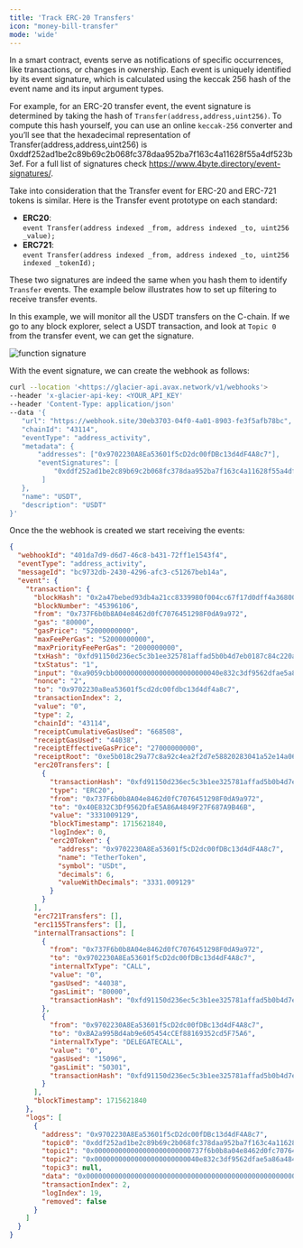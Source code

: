 ```yaml
---
title: 'Track ERC-20 Transfers'
icon: "money-bill-transfer"
mode: 'wide'
---
```


In a smart contract, events serve as notifications of specific occurrences, like transactions, or changes in ownership. Each event is uniquely identified by its event signature, which is calculated using the keccak 256 hash of the event name and its input argument types.

For example, for an ERC-20 transfer event, the event signature is determined by taking the hash of `Transfer(address,address,uint256)`. To compute this hash yourself, you can use an online `keccak-256` converter and you’ll see that the hexadecimal representation of Transfer(address,address,uint256) is 0xddf252ad1be2c89b69c2b068fc378daa952ba7f163c4a11628f55a4df523b3ef. For a full list of signatures check https://www.4byte.directory/event-signatures/.

Take into consideration that the Transfer event for ERC-20 and ERC-721 tokens is similar. Here is the Transfer event prototype on each standard:

- **ERC20**:\
`event Transfer(address indexed _from, address indexed _to, uint256 _value);`
- **ERC721**:\
`event Transfer(address indexed _from, address indexed _to, uint256 indexed _tokenId);`

These two signatures are indeed the same when you hash them to identify `Transfer` events. The example below illustrates how to set up filtering to receive transfer events.

In this example, we will monitor all the USDT transfers on the C-chain. If we go to any block explorer, select a USDT transaction, and look at `Topic 0` from the transfer event, we can get the signature.

![function signature](/images/function-signature.png)

With the event signature, we can create the webhook as follows:
```bash
curl --location '<https://glacier-api.avax.network/v1/webhooks'>
--header 'x-glacier-api-key: <YOUR_API_KEY'
--header 'Content-Type: application/json'
--data '{
   "url": "https://webhook.site/30eb3703-04f0-4a01-8903-fe3f5afb78bc",
   "chainId": "43114",
   "eventType": "address_activity",
   "metadata": {
       "addresses": ["0x9702230A8Ea53601f5cD2dc00fDBc13d4dF4A8c7"],
       "eventSignatures": [
           "0xddf252ad1be2c89b69c2b068fc378daa952ba7f163c4a11628f55a4df523b3ef"
        ]
   },
   "name": "USDT",
   "description": "USDT"
}'
```
Once the the webhook is created we start receiving the events:
```json
{
  "webhookId": "401da7d9-d6d7-46c8-b431-72ff1e1543f4",
  "eventType": "address_activity",
  "messageId": "bc9732db-2430-4296-afc3-c51267beb14a",
  "event": {
    "transaction": {
      "blockHash": "0x2a47bebed93db4a21cc8339980f004cc67f17d0dff4a368001e450e7be2edaa0",
      "blockNumber": "45396106",
      "from": "0x737F6b0b8A04e8462d0fC7076451298F0dA9a972",
      "gas": "80000",
      "gasPrice": "52000000000",
      "maxFeePerGas": "52000000000",
      "maxPriorityFeePerGas": "2000000000",
      "txHash": "0xfd91150d236ec5c3b1ee325781affad5b0b4d7eb0187c84c220ab115eaa563e8",
      "txStatus": "1",
      "input": "0xa9059cbb00000000000000000000000040e832c3df9562dfae5a86a4849f27f687a9b46b00000000000000000000000000000000000000000000000000000000c68b2a69",
      "nonce": "2",
      "to": "0x9702230a8ea53601f5cd2dc00fdbc13d4df4a8c7",
      "transactionIndex": 2,
      "value": "0",
      "type": 2,
      "chainId": "43114",
      "receiptCumulativeGasUsed": "668508",
      "receiptGasUsed": "44038",
      "receiptEffectiveGasPrice": "27000000000",
      "receiptRoot": "0xe5b018c29a77c8a92c4ea2f2d7e58820283041a52e14a0620d90d13b881e1ee3",
      "erc20Transfers": [
        {
          "transactionHash": "0xfd91150d236ec5c3b1ee325781affad5b0b4d7eb0187c84c220ab115eaa563e8",
          "type": "ERC20",
          "from": "0x737F6b0b8A04e8462d0fC7076451298F0dA9a972",
          "to": "0x40E832C3Df9562DfaE5A86A4849F27F687A9B46B",
          "value": "3331009129",
          "blockTimestamp": 1715621840,
          "logIndex": 0,
          "erc20Token": {
            "address": "0x9702230A8Ea53601f5cD2dc00fDBc13d4dF4A8c7",
            "name": "TetherToken",
            "symbol": "USDt",
            "decimals": 6,
            "valueWithDecimals": "3331.009129"
          }
        }
      ],
      "erc721Transfers": [],
      "erc1155Transfers": [],
      "internalTransactions": [
        {
          "from": "0x737F6b0b8A04e8462d0fC7076451298F0dA9a972",
          "to": "0x9702230A8Ea53601f5cD2dc00fDBc13d4dF4A8c7",
          "internalTxType": "CALL",
          "value": "0",
          "gasUsed": "44038",
          "gasLimit": "80000",
          "transactionHash": "0xfd91150d236ec5c3b1ee325781affad5b0b4d7eb0187c84c220ab115eaa563e8"
        },
        {
          "from": "0x9702230A8Ea53601f5cD2dc00fDBc13d4dF4A8c7",
          "to": "0xBA2a995Bd4ab9e605454cCEf88169352cd5F75A6",
          "internalTxType": "DELEGATECALL",
          "value": "0",
          "gasUsed": "15096",
          "gasLimit": "50301",
          "transactionHash": "0xfd91150d236ec5c3b1ee325781affad5b0b4d7eb0187c84c220ab115eaa563e8"
        }
      ],
      "blockTimestamp": 1715621840
    },
    "logs": [
      {
        "address": "0x9702230A8Ea53601f5cD2dc00fDBc13d4dF4A8c7",
        "topic0": "0xddf252ad1be2c89b69c2b068fc378daa952ba7f163c4a11628f55a4df523b3ef",
        "topic1": "0x000000000000000000000000737f6b0b8a04e8462d0fc7076451298f0da9a972",
        "topic2": "0x00000000000000000000000040e832c3df9562dfae5a86a4849f27f687a9b46b",
        "topic3": null,
        "data": "0x00000000000000000000000000000000000000000000000000000000c68b2a69",
        "transactionIndex": 2,
        "logIndex": 19,
        "removed": false
      }
    ]
  }
}
```
